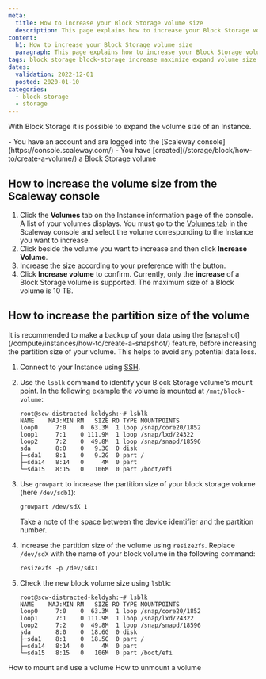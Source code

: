 ```yaml
---
meta:
  title: How to increase your Block Storage volume size
  description: This page explains how to increase your Block Storage volume
content:
  h1: How to increase your Block Storage volume size
  paragraph: This page explains how to increase your Block Storage volume
tags: block storage block-storage increase maximize expand volume size
dates:
  validation: 2022-12-01
  posted: 2020-01-10
categories:
  - block-storage
  - storage
---
```


With Block Storage it is possible to expand the volume size of an Instance.

<Macro id="iam-requirements" />
 
<Message type="requirement">
  - You have an account and are logged into the [Scaleway console](https://console.scaleway.com/)
  - You have [created](/storage/block/how-to/create-a-volume/) a Block Storage volume
</Message>

## How to increase the volume size from the Scaleway console

1. Click the **Volumes** tab on the Instance information page of the console. A list of your volumes displays.
    <Message type="tip">
      You must go to the [Volumes tab](https://console.scaleway.com/instance/volumes) in the Scaleway console and select the volume corresponding to the Instance you want to increase.
    </Message>
2. Click <Icon name="more" /> beside the volume you want to increase and then click **Increase Volume**.
3. Increase the size according to your preference with the <Icon name="plus" /> button.
    <Lightbox src="scaleway-increase-volume-modal.webp" alt="" />
4. Click **Increase volume** to confirm.
    <Message type="note">
      Currently, only the **increase** of a Block Storage volume is supported. The maximum size of a Block volume is 10 TB.
    </Message>

## How to increase the partition size of the volume

<Message type="tip">
  It is recommended to make a backup of your data using the [snapshot](/compute/instances/how-to/create-a-snapshot/) feature, before increasing the partition size of your volume. This helps to avoid any potential data loss.
</Message>


1. Connect to your Instance using [SSH](/compute/instances/how-to/connect-to-instance/).
2. Use the `lsblk` command to identify your Block Storage volume's mount point. In the following example the volume is mounted at `/mnt/block-volume`:
    ```
    root@scw-distracted-keldysh:~# lsblk
    NAME    MAJ:MIN RM   SIZE RO TYPE MOUNTPOINTS
    loop0     7:0    0  63.3M  1 loop /snap/core20/1852
    loop1     7:1    0 111.9M  1 loop /snap/lxd/24322
    loop2     7:2    0  49.8M  1 loop /snap/snapd/18596
    sda       8:0    0   9.3G  0 disk
    ├─sda1    8:1    0   9.2G  0 part /
    ├─sda14   8:14   0     4M  0 part
    └─sda15   8:15   0   106M  0 part /boot/efi
    ```

3. Use `growpart` to increase the partition size of your block storage volume (here `/dev/sdb1`):
    ```
    growpart /dev/sdX 1
    ```

    <Message type="tip">
      Take a note of the space between the device identifier and the partition number. 
    </Message>
3. Increase the partition size of the volume using `resize2fs`. Replace `/dev/sdX` with the name of your block volume in the following command:
    ```
    resize2fs -p /dev/sdX1
    ```
4. Check the new block volume size using `lsblk`:
    ```
    root@scw-distracted-keldysh:~# lsblk
    NAME    MAJ:MIN RM   SIZE RO TYPE MOUNTPOINTS
    loop0     7:0    0  63.3M  1 loop /snap/core20/1852
    loop1     7:1    0 111.9M  1 loop /snap/lxd/24322
    loop2     7:2    0  49.8M  1 loop /snap/snapd/18596
    sda       8:0    0  18.6G  0 disk
    ├─sda1    8:1    0  18.5G  0 part /
    ├─sda14   8:14   0     4M  0 part
    └─sda15   8:15   0   106M  0 part /boot/efi
    ```

<Navigation title="See Also">
  <PreviousButton to="/storage/block/how-to/mount-and-use-volume/">How to mount and use a volume</PreviousButton>
  <NextButton to="/storage/block/how-to/unmount-a-volume/">How to unmount a volume</NextButton>
</Navigation>

